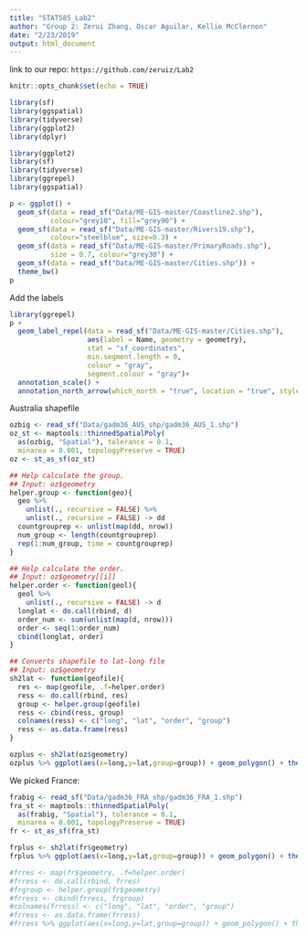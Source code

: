 ```yaml
---
title: "STAT585_Lab2"
author: "Group 2: Zerui Zhang, Oscar Aguilar, Kellie McClernon"
date: "2/23/2019"
output: html_document
---
```


link to our repo:
`https://github.com/zeruiz/Lab2`

```r
knitr::opts_chunk$set(echo = TRUE)
```

```r
library(sf)
library(ggspatial)
library(tidyverse)
library(ggplot2)
library(dplyr)
```


```r
library(ggplot2)
library(sf)
library(tidyverse)
library(ggrepel)
library(ggspatial)
```


```r
p <- ggplot() +
  geom_sf(data = read_sf("Data/ME-GIS-master/Coastline2.shp"), 
          colour="grey10", fill="grey90") +
  geom_sf(data = read_sf("Data/ME-GIS-master/Rivers19.shp"), 
          colour="steelblue", size=0.3) +
  geom_sf(data = read_sf("Data/ME-GIS-master/PrimaryRoads.shp"), 
          size = 0.7, colour="grey30") +
  geom_sf(data = read_sf("Data/ME-GIS-master/Cities.shp")) +
  theme_bw()
p
```

Add the labels
```r
library(ggrepel)
p + 
  geom_label_repel(data = read_sf("Data/ME-GIS-master/Cities.shp"),
                   aes(label = Name, geometry = geometry),
                   stat = "sf_coordinates", 
                   min.segment.length = 0, 
                   colour = "gray", 
                   segment.colour = "gray")+ 
  annotation_scale() + 
  annotation_north_arrow(which_north = "true", location = "true", style = north_arrow_nautical())
```

Australia shapefile

```r
ozbig <- read_sf("Data/gadm36_AUS_shp/gadm36_AUS_1.shp")
oz_st <- maptools::thinnedSpatialPoly(
  as(ozbig, "Spatial"), tolerance = 0.1, 
  minarea = 0.001, topologyPreserve = TRUE)
oz <- st_as_sf(oz_st)
```

```r
## Help calculate the group.
## Input: oz$geometry
helper.group <- function(geo){
  geo %>% 
    unlist(., recursive = FALSE) %>% 
    unlist(., recursive = FALSE) -> dd
  countgrouprep <- unlist(map(dd, nrow))
  num_group <- length(countgrouprep)
  rep(1:num_group, time = countgrouprep)
}

## Help calculate the order.
## Input: oz$geometry[[i]]
helper.order <- function(geol){
  geol %>% 
    unlist(., recursive = FALSE) -> d
  longlat <- do.call(rbind, d)
  order_num <- sum(unlist(map(d, nrow)))
  order <- seq(1:order_num)
  cbind(longlat, order)
}

## Converts shapefile to lat-long file
## Input: oz$geometry
sh2lat <- function(geofile){
  res <- map(geofile, .f=helper.order)
  ress <- do.call(rbind, res)
  group <- helper.group(geofile)
  ress <- cbind(ress, group)
  colnames(ress) <- c("long", "lat", "order", "group")
  ress <- as.data.frame(ress)
}

ozplus <- sh2lat(oz$geometry)
ozplus %>% ggplot(aes(x=long,y=lat,group=group)) + geom_polygon() + theme_bw()
```


We picked France:

```r
frabig <- read_sf("Data/gadm36_FRA_shp/gadm36_FRA_1.shp")
fra_st <- maptools::thinnedSpatialPoly(
  as(frabig, "Spatial"), tolerance = 0.1, 
  minarea = 0.001, topologyPreserve = TRUE)
fr <- st_as_sf(fra_st)

frplus <- sh2lat(fr$geometry)
frplus %>% ggplot(aes(x=long,y=lat,group=group)) + geom_polygon() + theme_bw()

#frres <- map(fr$geometry, .f=helper.order)
#frress <- do.call(rbind, frres)
#frgroup <- helper.group(fr$geometry)
#frress <- cbind(frress, frgroup)
#colnames(frress) <- c("long", "lat", "order", "group")
#frress <- as.data.frame(frress)
#frress %>% ggplot(aes(x=long,y=lat,group=group)) + geom_polygon() + theme_bw()
```